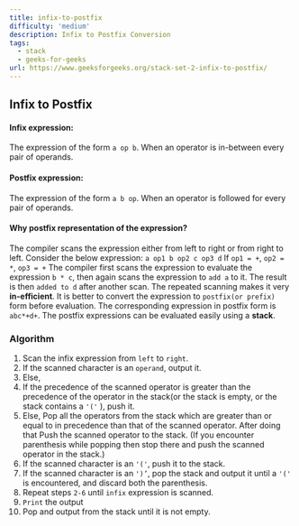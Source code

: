 ```yaml
---
title: infix-to-postfix
difficulty: 'medium'
description: Infix to Postfix Conversion
tags:
  - stack
  - geeks-for-geeks
url: https://www.geeksforgeeks.org/stack-set-2-infix-to-postfix/
---
```


## Infix to Postfix

#### Infix expression:

The expression of the form `a op b`. When an operator is in-between every pair of operands.

#### Postfix expression:

The expression of the form `a b op`. When an operator is followed for every pair of operands.

#### Why postfix representation of the expression?

The compiler scans the expression either from left to right or from right to left. Consider the below
expression: `a op1 b op2 c op3 d`
If `op1 = +`, `op2 = *`, `op3 = +`
The compiler first scans the expression to evaluate the expression `b * c`, then again scans the expression to `add a`
to it. The result is then `added to d` after another scan. The repeated scanning makes it very **in-efficient**. It is
better to convert the expression to `postfix(or prefix)` form before evaluation. The corresponding expression in postfix
form is `abc*+d+`. The postfix expressions can be evaluated easily using a **stack**.

### Algorithm

1. Scan the infix expression from `left` to `right`.
2. If the scanned character is an `operand`, output it.
3. Else,
4. If the precedence of the scanned operator is greater than the precedence of the operator in the stack(or the
   stack is empty, or the stack contains a `'('` ), push it.
5. Else, Pop all the operators from the stack which are greater than or equal to in precedence than that of the
   scanned operator. After doing that Push the scanned operator to the stack. (If you encounter parenthesis while
   popping then stop there and push the scanned operator in the stack.)
6. If the scanned character is an `'('`, push it to the stack.
7. If the scanned character is an `')’`, pop the stack and output it until a `'('` is encountered, and discard both the
   parenthesis.
8. Repeat steps `2-6` until `infix` expression is scanned.
9. `Print` the output
10. Pop and output from the stack until it is not empty.
